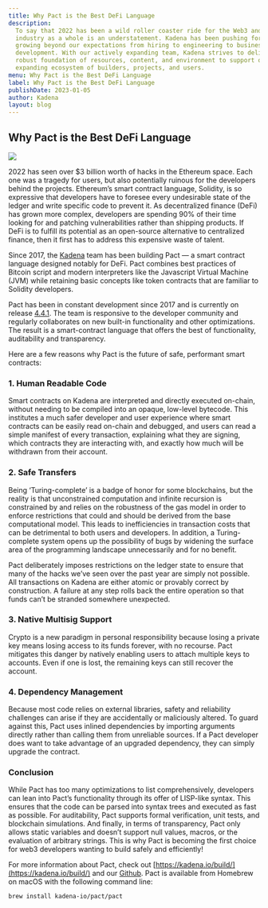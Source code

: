 ```yaml
---
title: Why Pact is the Best DeFi Language
description:
  To say that 2022 has been a wild roller coaster ride for the Web3 and crypto
  industry as a whole is an understatement. Kadena has been pushing forward and
  growing beyond our expectations from hiring to engineering to business
  development. With our actively expanding team, Kadena strives to deliver a
  robust foundation of resources, content, and environment to support our
  expanding ecosystem of builders, projects, and users.
menu: Why Pact is the Best DeFi Language
label: Why Pact is the Best DeFi Language
publishDate: 2023-01-05
author: Kadena
layout: blog
---
```


## Why Pact is the Best DeFi Language

![](/assets/blog/1_LodIVJU_PvliNLDGsRZShQ.webp)

2022 has seen over $3 billion worth of hacks in the Ethereum space. Each one was
a tragedy for users, but also potentially ruinous for the developers behind the
projects. Ethereum’s smart contract language, Solidity, is so expressive that
developers have to foresee every undesirable state of the ledger and write
specific code to prevent it. As decentralized finance (DeFi) has grown more
complex, developers are spending 90% of their time looking for and patching
vulnerabilities rather than shipping products. If DeFi is to fulfill its
potential as an open-source alternative to centralized finance, then it first
has to address this expensive waste of talent.

Since 2017, the [Kadena](https://kadena.io) team has been building Pact — a
smart contract language designed notably for DeFi. Pact combines best practices
of Bitcoin script and modern interpreters like the Javascript Virtual Machine
(JVM) while retaining basic concepts like token contracts that are familiar to
Solidity developers.

Pact has been in constant development since 2017 and is currently on release
[4.4.1](https://github.com/kadena-io/pact/releases). The team is responsive to
the developer community and regularly collaborates on new built-in functionality
and other optimizations. The result is a smart-contract language that offers the
best of functionality, auditability and transparency.

Here are a few reasons why Pact is the future of safe, performant smart
contracts:

### 1. Human Readable Code

Smart contracts on Kadena are interpreted and directly executed on-chain,
without needing to be compiled into an opaque, low-level bytecode. This
institutes a much safer developer and user experience where smart contracts can
be easily read on-chain and debugged, and users can read a simple manifest of
every transaction, explaining what they are signing, which contracts they are
interacting with, and exactly how much will be withdrawn from their account.

### 2. Safe Transfers

Being ‘Turing-complete’ is a badge of honor for some blockchains, but the
reality is that unconstrained computation and infinite recursion is constrained
by and relies on the robustness of the gas model in order to enforce
restrictions that could and should be derived from the base computational model.
This leads to inefficiencies in transaction costs that can be detrimental to
both users and developers. In addition, a Turing-complete system opens up the
possibility of bugs by widening the surface area of the programming landscape
unnecessarily and for no benefit.

Pact deliberately imposes restrictions on the ledger state to ensure that many
of the hacks we’ve seen over the past year are simply not possible. All
transactions on Kadena are either atomic or provably correct by construction. A
failure at any step rolls back the entire operation so that funds can’t be
stranded somewhere unexpected.

### 3. Native Multisig Support

Crypto is a new paradigm in personal responsibility because losing a private key
means losing access to its funds forever, with no recourse. Pact mitigates this
danger by natively enabling users to attach multiple keys to accounts. Even if
one is lost, the remaining keys can still recover the account.

### 4. Dependency Management

Because most code relies on external libraries, safety and reliability
challenges can arise if they are accidentally or maliciously altered. To guard
against this, Pact uses inlined dependencies by importing arguments directly
rather than calling them from unreliable sources. If a Pact developer does want
to take advantage of an upgraded dependency, they can simply upgrade the
contract.

### Conclusion

While Pact has too many optimizations to list comprehensively, developers can
lean into Pact’s functionality through its offer of LISP-like syntax. This
ensures that the code can be parsed into syntax trees and executed as fast as
possible. For auditability, Pact supports formal verification, unit tests, and
blockchain simulations. And finally, in terms of transparency, Pact only allows
static variables and doesn’t support null values, macros, or the evaluation of
arbitrary strings. This is why Pact is becoming the first choice for web3
developers wanting to build safely and efficiently!

For more information about Pact, check out
[https://kadena.io/build/](https://kadena.io/build/) and our
[Github](https://github.com/kadena-io/pact#instructions-for-linux-users). Pact
is available from Homebrew on macOS with the following command line:

    brew install kadena-io/pact/pact
